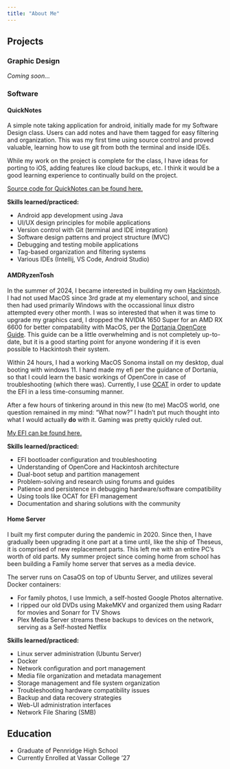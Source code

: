 ```yaml
---
title: "About Me"
---
```


## Projects

### Graphic Design

*Coming soon...*

### Software

#### QuickNotes

A simple note taking application for android, initially made for my Software Design class. Users can add notes and have them tagged for easy filtering and organization. This was my first time using source control and proved valuable, learning how to use git from both the terminal and inside IDEs.

While my work on the project is complete for the class, I have ideas for porting to iOS, adding features like cloud backups, etc. I think it would be a good learning experience to continually build on the project.

[Source code for QuickNotes can be found here.](https://github.com/patricksmill/QuickNotes)

**Skills learned/practiced:**

* Android app development using Java
* UI/UX design principles for mobile applications
* Version control with Git (terminal and IDE integration)
* Software design patterns and project structure (MVC)
* Debugging and testing mobile applications
* Tag-based organization and filtering systems
* Various IDEs (Intellij, VS Code, Android Studio)

#### AMDRyzenTosh

In the summer of 2024, I became interested in building my own [Hackintosh](https://en.wikipedia.org/wiki/Hackintosh). I had not used MacOS since 3rd grade at my elementary school, and since then had used primarily Windows with the occassional linux distro attempted every other month. I was so interested that when it was time to upgrade my graphics card, I dropped the NVIDIA 1650 Super for an AMD RX 6600 for better compatability with MacOS, per the [Dortania OpenCore Guide](https://dortania.github.io/OpenCore-Install-Guide/). This guide can be a little overwhelming and is not completely up-to-date, but it is a good starting point for anyone wondering if it is even possible to Hackintosh their system.

Within 24 hours, I had a working MacOS Sonoma install on my desktop, dual booting with windows 11. I hand made my efi per the guidance of Dortania, so that I could learn the basic workings of OpenCore in case of troubleshooting (which there was). Currently, I use [OCAT](https://github.com/ic005k/OCAuxiliaryTools) in order to update the EFI in a less time-consuming manner.

After a few hours of tinkering around in this new (to me) MacOS world, one question remained in my mind: "What now?" I hadn't put much thought into what I would actually **do** with it. Gaming was pretty quickly ruled out.

[My EFI can be found here.](https://github.com/patricksmill/AMDRyzentoshEFI)

**Skills learned/practiced:**

* EFI bootloader configuration and troubleshooting
* Understanding of OpenCore and Hackintosh architecture
* Dual-boot setup and partition management
* Problem-solving and research using forums and guides
* Patience and persistence in debugging hardware/software compatibility
* Using tools like OCAT for EFI management
* Documentation and sharing solutions with the community

#### Home Server

I built my first computer during the pandemic in 2020. Since then, I have gradually been upgrading it one part at a time until, like the ship of Theseus, it is comprised of new replacement parts. This left me with an entire PC's worth of old parts. My summer project since coming home from school has been building a Family home server that serves as a media device.

The server runs on CasaOS on top of Ubuntu Server, and utilizes several Docker containers:

* For family photos, I use Immich, a self-hosted Google Photos alternative.
* I ripped our old DVDs using MakeMKV and organized them using Radarr for movies and Sonarr for TV Shows
* Plex Media Server streams these backups to devices on the network, serving as a Self-hosted Netflix

**Skills learned/practiced:**

* Linux server administration (Ubuntu Server)
* Docker
* Network configuration and port management
* Media file organization and metadata management
* Storage management and file system organization
* Troubleshooting hardware compatibility issues
* Backup and data recovery strategies
* Web-UI administration interfaces
* Network File Sharing (SMB)

## Education

* Graduate of Pennridge High School
* Currently Enrolled at Vassar College '27
